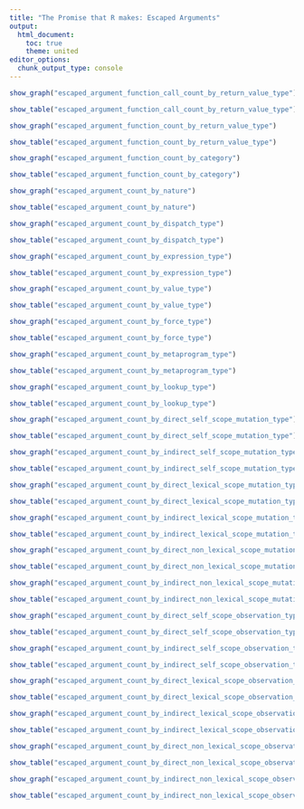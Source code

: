 ```yaml
---
title: "The Promise that R makes: Escaped Arguments"
output:
  html_document:
    toc: true
    theme: united
editor_options:
  chunk_output_type: console
---
```


<style type="text/css">
.main-container {
  max-width: 1200px;
  margin-left: auto;
  margin-right: auto;
  padding-left: 15px;
  padding-right: 15px;
}

.datatables {
    height: 575px !important; 
}
</style>


```r
show_graph("escaped_argument_function_call_count_by_return_value_type")
```

```r
show_table("escaped_argument_function_call_count_by_return_value_type")
```

```r
show_graph("escaped_argument_function_count_by_return_value_type")
```

```r
show_table("escaped_argument_function_count_by_return_value_type")
```

```r
show_graph("escaped_argument_function_count_by_category")
```

```r
show_table("escaped_argument_function_count_by_category")
```

```r
show_graph("escaped_argument_count_by_nature")
```

```r
show_table("escaped_argument_count_by_nature")
```

```r
show_graph("escaped_argument_count_by_dispatch_type")
```

```r
show_table("escaped_argument_count_by_dispatch_type")
```

```r
show_graph("escaped_argument_count_by_expression_type")
```

```r
show_table("escaped_argument_count_by_expression_type")
```

```r
show_graph("escaped_argument_count_by_value_type")
```

```r
show_table("escaped_argument_count_by_value_type")
```

```r
show_graph("escaped_argument_count_by_force_type")
```

```r
show_table("escaped_argument_count_by_force_type")
```

```r
show_graph("escaped_argument_count_by_metaprogram_type")
```

```r
show_table("escaped_argument_count_by_metaprogram_type")
```

```r
show_graph("escaped_argument_count_by_lookup_type")
```

```r
show_table("escaped_argument_count_by_lookup_type")
```

```r
show_graph("escaped_argument_count_by_direct_self_scope_mutation_type")
```

```r
show_table("escaped_argument_count_by_direct_self_scope_mutation_type")
```

```r
show_graph("escaped_argument_count_by_indirect_self_scope_mutation_type")
```

```r
show_table("escaped_argument_count_by_indirect_self_scope_mutation_type")
```

```r
show_graph("escaped_argument_count_by_direct_lexical_scope_mutation_type")
```

```r
show_table("escaped_argument_count_by_direct_lexical_scope_mutation_type")
```

```r
show_graph("escaped_argument_count_by_indirect_lexical_scope_mutation_type")
```

```r
show_table("escaped_argument_count_by_indirect_lexical_scope_mutation_type")
```

```r
show_graph("escaped_argument_count_by_direct_non_lexical_scope_mutation_type")
```

```r
show_table("escaped_argument_count_by_direct_non_lexical_scope_mutation_type")
```

```r
show_graph("escaped_argument_count_by_indirect_non_lexical_scope_mutation_type")
```

```r
show_table("escaped_argument_count_by_indirect_non_lexical_scope_mutation_type")
```

```r
show_graph("escaped_argument_count_by_direct_self_scope_observation_type")
```

```r
show_table("escaped_argument_count_by_direct_self_scope_observation_type")
```

```r
show_graph("escaped_argument_count_by_indirect_self_scope_observation_type")
```

```r
show_table("escaped_argument_count_by_indirect_self_scope_observation_type")
```

```r
show_graph("escaped_argument_count_by_direct_lexical_scope_observation_type")
```

```r
show_table("escaped_argument_count_by_direct_lexical_scope_observation_type")
```

```r
show_graph("escaped_argument_count_by_indirect_lexical_scope_observation_type")
```

```r
show_table("escaped_argument_count_by_indirect_lexical_scope_observation_type")
```

```r
show_graph("escaped_argument_count_by_direct_non_lexical_scope_observation_type")
```

```r
show_table("escaped_argument_count_by_direct_non_lexical_scope_observation_type")
```

```r
show_graph("escaped_argument_count_by_indirect_non_lexical_scope_observation_type")
```

```r
show_table("escaped_argument_count_by_indirect_non_lexical_scope_observation_type")
```

